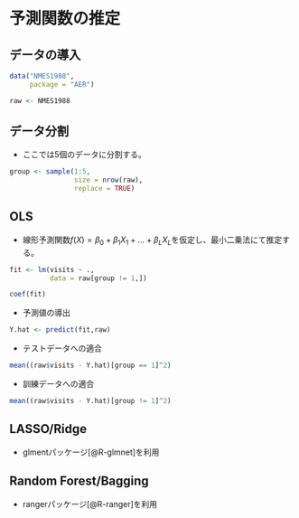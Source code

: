 
# 予測関数の推定

## データの導入

```r
data("NMES1988",
     package = "AER")

raw <- NMES1988
```

## データ分割

- ここでは5個のデータに分割する。

```r
group <- sample(1:5,
                size = nrow(raw),
                replace = TRUE)
```


## OLS

- 線形予測関数$f(X)=\beta_0 + \beta_1X_1+...+\beta_LX_L$を仮定し、最小二乗法にて推定する。

```r
fit <- lm(visits ~ .,
          data = raw[group != 1,])

coef(fit)
```

- 予測値の導出

```r
Y.hat <- predict(fit,raw)
```

- テストデータへの適合

```r
mean((raw$visits - Y.hat)[group == 1]^2)
```

- 訓練データへの適合

```r
mean((raw$visits - Y.hat)[group != 1]^2)
```

## LASSO/Ridge

- glmentパッケージ[@R-glmnet]を利用

## Random Forest/Bagging

- rangerパッケージ[@R-ranger]を利用

